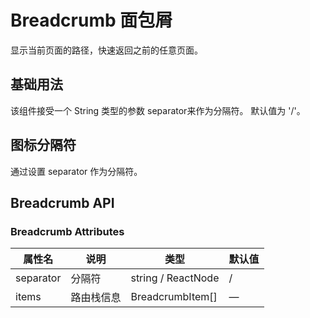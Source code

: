 # Breadcrumb 面包屑


显示当前页面的路径，快速返回之前的任意页面。

## 基础用法

该组件接受一个 String 类型的参数 separator来作为分隔符。 默认值为 '/'。

<CodeBlock name="BreadcrumbBasic">
  <BreadcrumbBasic />
</CodeBlock>

## 图标分隔符

通过设置 separator 作为分隔符。

<CodeBlock name="BreadcrumbSeparator">
  <BreadcrumbSeparator />
</CodeBlock>

## Breadcrumb API

### Breadcrumb Attributes

| 属性名    | 说明       | 类型               | 默认值 |
| --------- | ---------- | ------------------ | ------ |
| separator | 分隔符     | string / ReactNode | /      |
| items     | 路由栈信息 | BreadcrumbItem[]   | —      |